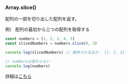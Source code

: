 ### Array.slice()

配列の一部を切り出した配列を返す。


例） 配列の最初から三つの配列を取得する

```javascript
const numbers = [1, 2, 3, 4, 5]
const slicedNumbers = numbers.slice(0, 3)

console.log(slicedNumbers) // 期待される出力： [1, 2, 3]

// numbersは変わらない
console.log(numbers)
```

詳細は[こちら](https://developer.mozilla.org/ja/docs/Web/JavaScript/Reference/Global_Objects/Array/slice)
